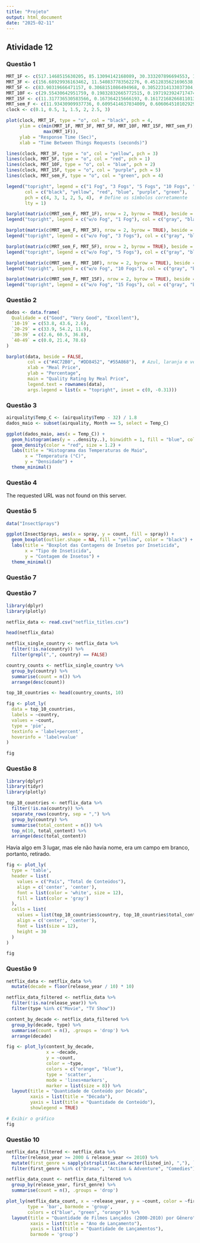 ```yaml
---
title: "Projeto"
output: html_document
date: "2025-02-11"
---
```


## Atividade 12 {.tabset}

### Questão 1

```r
MRT_1F <- c(517.1468515630205, 85.13094142168089, 30.333207896694553, 12.694776264558937, 3.3041601673945418, 1.1823111717498882, 1.1892293502386786)
MRT_3F <- c(156.68929936163462, 11.540837783562276, 0.4512835621696538, 0.4509797929766453, 0.4502068233039181, 0.4496185276300172, 0.4543157082191288)
MRT_5F <- c(83.90319666471157, 0.3068151086494968, 0.30522314133037304, 0.3072588968084928, 0.30655265997285697, 0.3055812715727718, 0.3053297166713006)
MRT_10F <- c(29.55430642951759, 0.19832832665772515, 0.1971923924717474, 0.19796648905716516, 0.19615594370806338, 0.2034569237883263, 0.19617420889447737)
MRT_15F <- c(11.317736530583566, 0.167364215666193, 0.16172168266811013, 0.16701085329580515, 0.1598052657153692, 0.1645934043532696, 0.16216563797118075)
MRT_sem_F <- c(11.93430909937736, 0.6095414637034009, 0.6060645101029295, 0.612167181646899, 0.6146761002685637, 0.6096747087200697, 0.6125810476877268)
clock <- c(0.1, 0.5, 1, 1.5, 2, 2.5, 3)
```

```r
plot(clock, MRT_1F, type = "o", col = "black", pch = 4,
     ylim = c(min(MRT_1F, MRT_3F, MRT_5F, MRT_10F, MRT_15F, MRT_sem_F), 
              max(MRT_1F)), 
     ylab = "Response Time (Sec)", 
     xlab = "Time Between Things Requests (seconds)")

lines(clock, MRT_3F, type = "o", col = "yellow", pch = 3)
lines(clock, MRT_5F, type = "o", col = "red", pch = 1) 
lines(clock, MRT_10F, type = "o", col = "blue", pch = 2)
lines(clock, MRT_15F, type = "o", col = "purple", pch = 5)
lines(clock, MRT_sem_F, type = "o", col = "green", pch = 4) 

legend("topright", legend = c("1 Fog", "3 Fogs", "5 Fogs", "10 Fogs", "15 Fogs", "w/o Fog"), 
       col = c("black", "yellow", "red", "blue", "purple", "green"), 
       pch = c(4, 3, 1, 2, 5, 4),  # Define os símbolos corretamente
       lty = 1)

```

```r
barplot(matrix(c(MRT_sem_F, MRT_1F), nrow = 2, byrow = TRUE), beside = TRUE, col = c("#E6E6E6", "#666666"), log = "y", names.arg = clock, ylab = "Response Time (s)", xlab = "Time between Things requests")
legend("topright", legend = c("w/o Fog", "1 Fog"), col = c("gray", "black"), pch = c(0,15))
```

```r
barplot(matrix(c(MRT_sem_F, MRT_3F), nrow = 2, byrow = TRUE), beside = TRUE, col = c("#E6E6E6", "#666666"), log = "y", names.arg = clock, ylab = "Response Time (s)", xlab = "Time between Things requests")
legend("topright", legend = c("w/o Fog", "3 Fogs"), col = c("gray", "black"), pch = c(0,15))
```

```r
barplot(matrix(c(MRT_sem_F, MRT_5F), nrow = 2, byrow = TRUE), beside = TRUE, col = c("#E6E6E6", "#666666"), log = "y", names.arg = clock, ylab = "Response Time (s)", xlab = "Time between Things requests")
legend("topright", legend = c("w/o Fog", "5 Fogs"), col = c("gray", "black"), pch = c(0,15))
```

```r
barplot(matrix(c(MRT_sem_F, MRT_10F), nrow = 2, byrow = TRUE), beside = TRUE, col = c("#E6E6E6", "#666666"), log = "y", names.arg = clock, ylab = "Response Time (s)", xlab = "Time between Things requests")
legend("topright", legend = c("w/o Fog", "10 Fogs"), col = c("gray", "black"), pch = c(0,15))
```

```r
barplot(matrix(c(MRT_sem_F, MRT_15F), nrow = 2, byrow = TRUE), beside = TRUE, col = c("#E6E6E6", "#666666"), log = "y", names.arg = clock, ylab = "Response Time (s)", xlab = "Time between Things requests")
legend("topright", legend = c("w/o Fog", "15 Fogs"), col = c("gray", "black"), pch = c(0,15))
```
### Questão 2
```r
dados <- data.frame(
  Qualidade = c("Good", "Very Good", "Excellent"),
  `10-19` = c(53.8, 43.6, 2.6),
  `20-29` = c(33.9, 54.2, 11.9),
  `30-39` = c(2.6, 60.5, 36.8),
  `40-49` = c(0.0, 21.4, 78.6)
)
```

```r
barplot(data, beside = FALSE, 
        col = c("#4C72B0", "#DD8452", "#55A868"),  # Azul, laranja e verde suaves
        xlab = "Meal Price", 
        ylab = "Percentage",
        main = "Quality Rating by Meal Price",
        legend.text = rownames(data),
        args.legend = list(x = "topright", inset = c(0, -0.31)))

```
### Questão 3

```r
airquality$Temp_C <- (airquality$Temp - 32) / 1.8
dados_maio <- subset(airquality, Month == 5, select = Temp_C)
```

```r
ggplot(dados_maio, aes(x = Temp_C)) +
  geom_histogram(aes(y = ..density..), binwidth = 1, fill = "blue", color = "black", alpha = 0.7) +
  geom_density(color = "red", size = 1.2) +
  labs(title = "Histograma das Temperaturas de Maio",
       x = "Temperatura (°C)",
       y = "Densidade") +
  theme_minimal()
```
### Questão 4

The requested URL was not found on this server.

### Questão 5
```r
data("InsectSprays")
```

```r
ggplot(InsectSprays, aes(x = spray, y = count, fill = spray)) +
  geom_boxplot(outlier.shape = NA, fill = "yellow", color = "black") +
  labs(title = "Boxplot das Contagens de Insetos por Inseticida",
       x = "Tipo de Inseticida",
       y = "Contagem de Insetos") +
  theme_minimal()
```
### Questão 7

### Questão 7
```r
library(dplyr)
library(plotly)

netflix_data <- read.csv("netflix_titles.csv")

head(netflix_data)
```

```r
netflix_single_country <- netflix_data %>%
  filter(!is.na(country)) %>%
  filter(grepl(",", country) == FALSE)

country_counts <- netflix_single_country %>%
  group_by(country) %>%
  summarise(count = n()) %>%
  arrange(desc(count))

top_10_countries <- head(country_counts, 10)
```

```r
fig <- plot_ly(
  data = top_10_countries,
  labels = ~country,
  values = ~count,
  type = 'pie',
  textinfo = 'label+percent',
  hoverinfo = 'label+value'
)

fig

```
### Questão 8
```r
library(dplyr)
library(tidyr)
library(plotly)
```

```r
top_10_countries <- netflix_data %>%
  filter(!is.na(country)) %>%
  separate_rows(country, sep = ",") %>%
  group_by(country) %>%
  summarise(total_content = n()) %>%
  top_n(10, total_content) %>%
  arrange(desc(total_content))
```

Havia algo em 3 lugar, mas ele não havia nome, era um campo em branco, portanto, retirado.

```r
fig <- plot_ly(
  type = 'table',
  header = list(
    values = c("País", "Total de Conteúdos"),
    align = c('center', 'center'),
    font = list(color = 'white', size = 12),
    fill = list(color = 'gray')
  ),
  cells = list(
    values = list(top_10_countries$country, top_10_countries$total_content),
    align = c('center', 'center'),
    font = list(size = 12),
    height = 30
  )
)

fig
```
### Questão 9
```r
netflix_data <- netflix_data %>%
  mutate(decade = floor(release_year / 10) * 10)

netflix_data_filtered <- netflix_data %>%
  filter(!is.na(release_year)) %>%
  filter(type %in% c("Movie", "TV Show"))

content_by_decade <- netflix_data_filtered %>%
  group_by(decade, type) %>%
  summarise(count = n(), .groups = 'drop') %>%
  arrange(decade)
```

```r
fig <- plot_ly(content_by_decade, 
               x = ~decade, 
               y = ~count, 
               color = ~type, 
               colors = c("orange", "blue"), 
               type = 'scatter', 
               mode = 'lines+markers', 
               marker = list(size = 8)) %>%
  layout(title = "Quantidade de Conteúdo por Década",
         xaxis = list(title = "Década"),
         yaxis = list(title = "Quantidade de Conteúdo"),
         showlegend = TRUE)

# Exibir o gráfico
fig
```
### Questão 10
```r
netflix_data_filtered <- netflix_data %>%
  filter(release_year >= 2000 & release_year <= 2010) %>%
  mutate(first_genre = sapply(strsplit(as.character(listed_in), ","), `[`, 1)) %>%
  filter(first_genre %in% c("Dramas", "Action & Adventure", "Comedies"))

netflix_data_count <- netflix_data_filtered %>%
  group_by(release_year, first_genre) %>%
  summarise(count = n(), .groups = 'drop')
```

```r
plot_ly(netflix_data_count, x = ~release_year, y = ~count, color = ~first_genre, 
        type = 'bar', barmode = 'group', 
        colors = c("blue", "green", "orange")) %>%
  layout(title = "Quantidade de Filmes Lançados (2000-2010) por Gênero",
         xaxis = list(title = "Ano de Lançamento"),
         yaxis = list(title = "Quantidade de Lançamentos"),
         barmode = 'group')
```